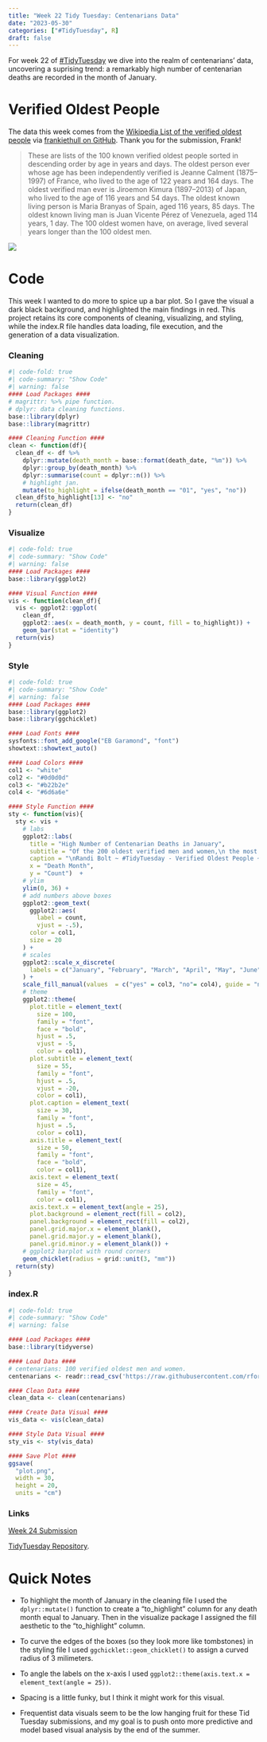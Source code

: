 ```yaml
---
title: "Week 22 Tidy Tuesday: Centenarians Data"
date: "2023-05-30"
categories: ["#TidyTuesday", R]
draft: false
---
```


For week 22 of [#TidyTuesday](https://github.com/rfordatascience/tidytuesday) we dive into the realm of centenarians' data, uncovering a suprising trend: a remarkably high number of centenarian deaths are recorded in the month of January. 

# Verified Oldest People

The data this week comes from the [Wikipedia List of the verified oldest people](https://en.wikipedia.org/wiki/List_of_the_verified_oldest_people) via [frankiethull on GitHub](https://github.com/frankiethull/centenarians). Thank you for the submission, Frank!

> These are lists of the 100 known verified oldest people sorted in descending order by age in years and days. The oldest person ever whose age has been independently verified is Jeanne Calment (1875–1997) of France, who lived to the age of 122 years and 164 days. The oldest verified man ever is Jiroemon Kimura (1897–2013) of Japan, who lived to the age of 116 years and 54 days. The oldest known living person is Maria Branyas of Spain, aged 116 years, 85 days. The oldest known living man is Juan Vicente Pérez of Venezuela, aged 114 years, 1 day. The 100 oldest women have, on average, lived several years longer than the 100 oldest men.

![](plot.png)

# Code 

This week I wanted to do more to spice up a bar plot. So I gave the visual a dark black background, and highlighted the main findings in red. This project retains its core components of cleaning, visualizing, and styling, while the index.R file handles data loading, file execution, and the generation of a data visualization. 

::: {.panel-tabset}

### Cleaning

```r
#| code-fold: true
#| code-summary: "Show Code"
#| warning: false
#### Load Packages ####
# magrittr: %>% pipe function. 
# dplyr: data cleaning functions. 
base::library(dplyr)
base::library(magrittr)

#### Cleaning Function ####
clean <- function(df){
  clean_df <- df %>%
    dplyr::mutate(death_month = base::format(death_date, "%m")) %>%
    dplyr::group_by(death_month) %>%
    dplyr::summarise(count = dplyr::n()) %>%
    # highlight jan. 
    mutate(to_highlight = ifelse(death_month == "01", "yes", "no"))
  clean_df$to_highlight[13] <- "no"
  return(clean_df)
}
```

### Visualize

```r
#| code-fold: true
#| code-summary: "Show Code"
#| warning: false
#### Load Packages ####
base::library(ggplot2)

#### Visual Function ####
vis <- function(clean_df){
  vis <- ggplot2::ggplot(
    clean_df,
    ggplot2::aes(x = death_month, y = count, fill = to_highlight)) +
    geom_bar(stat = "identity")
  return(vis)
}
```

### Style

```r
#| code-fold: true
#| code-summary: "Show Code"
#| warning: false
#### Load Packages ####
base::library(ggplot2)
base::library(ggchicklet)

#### Load Fonts ####
sysfonts::font_add_google("EB Garamond", "font")
showtext::showtext_auto()

#### Load Colors ####
col1 <- "white"
col2 <- "#0d0d0d"
col3 <- "#b22b2e"
col4 <- "#6d6a6e"

#### Style Function ####
sty <- function(vis){
  sty <- vis +
    # labs
    ggplot2::labs(
      title = "High Number of Centenarian Deaths in January",
      subtitle = "Of the 200 oldest verified men and women,\n the most common month for a centarian to die in is January.",
      caption = "\nRandi Bolt ~ #TidyTuesday - Verified Oldest People ~ May 2023",
      x = "Death Month",
      y = "Count")  +
    # ylim
    ylim(0, 36) +
    # add numbers above boxes
    ggplot2::geom_text(
      ggplot2::aes(
        label = count,
        vjust = -.5),
      color = col1,
      size = 20
    ) + 
    # scales 
    ggplot2::scale_x_discrete(
      labels = c("January", "February", "March", "April", "May", "June", "July", "August", "September", "October", "November", "December", "Alive")
    ) +
    scale_fill_manual(values  = c("yes" = col3, "no"= col4), guide = "none") + 
    # theme
    ggplot2::theme(
      plot.title = element_text(
        size = 100,
        family = "font",
        face = "bold",
        hjust = .5,
        vjust = -5,
        color = col1),
      plot.subtitle = element_text(
        size = 55,
        family = "font",
        hjust = .5,
        vjust = -20,
        color = col1),
      plot.caption = element_text(
        size = 30,
        family = "font",
        hjust = .5,
        color = col1),
      axis.title = element_text(
        size = 50, 
        family = "font",
        face = "bold",
        color = col1),
      axis.text = element_text(
        size = 45, 
        family = "font",
        color = col1),
      axis.text.x = element_text(angle = 25), 
      plot.background = element_rect(fill = col2),
      panel.background = element_rect(fill = col2),
      panel.grid.major.x = element_blank(),
      panel.grid.major.y = element_blank(),
      panel.grid.minor.y = element_blank()) +               
    # ggplot2 barplot with round corners
    geom_chicklet(radius = grid::unit(3, "mm")) 
  return(sty)
}
```

### index.R

```r
#| code-fold: true
#| code-summary: "Show Code"
#| warning: false

#### Load Packages ####
base::library(tidyverse)

#### Load Data ####
# centenarians: 100 verified oldest men and women.
centenarians <- readr::read_csv('https://raw.githubusercontent.com/rfordatascience/tidytuesday/master/data/2023/2023-05-30/centenarians.csv')

#### Clean Data ####
clean_data <- clean(centenarians)

#### Create Data Visual ####
vis_data <- vis(clean_data)

#### Style Data Visual ####
sty_vis <- sty(vis_data)

#### Save Plot ####
ggsave(
  "plot.png", 
  width = 30, 
  height = 20, 
  units = "cm")
```


### Links

[Week 24 Submission](https://github.com/rbolt13/tidytuesday/tree/main/2023/week_24) 

[TidyTuesday Repository](https://github.com/rbolt13/tidytuesday).


:::

# Quick Notes

* To highlight the month of January in the cleaning file I used the `dplyr::mutate()` function to create a "to_highlight" column for any death month equal to January. Then in the visualize package I assigned the fill aesthetic to the "to_highlight" column. 

* To curve the edges of the boxes (so they look more like tombstones) in the styling file I used `ggchicklet::geom_chicklet()` to assign a curved radius of 3 milimeters.  

* To angle the labels on the x-axis I used `ggplot2::theme(axis.text.x = element_text(angle = 25))`. 
* Spacing is a little funky, but I think it might work for this visual. 

* Frequentist data visuals seem to be the low hanging fruit for these Tid Tuesday submissions, and my goal is to push onto more predictive and model based visual analysis by the end of the summer. 
